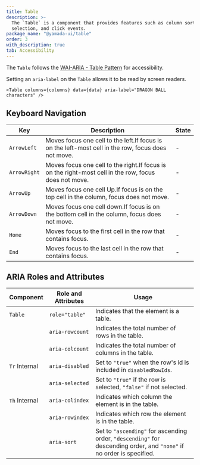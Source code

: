 ```yaml
---
title: Table
description: >-
  The `Table` is a component that provides features such as column sorting, row
  selection, and click events.
package_name: "@yamada-ui/table"
order: 3
with_description: true
tab: Accessibility
---
```


The `Table` follows the [WAI-ARIA - Table Pattern](https://www.w3.org/WAI/ARIA/apg/patterns/table/) for accessibility.

Setting an `aria-label` on the `Table` allows it to be read by screen readers.

```tsx live=false
<Table columns={columns} data={data} aria-label="DRAGON BALL characters" />
```

## Keyboard Navigation

| Key          | Description                                                                                           | State |
| ------------ | ----------------------------------------------------------------------------------------------------- | ----- |
| `ArrowLeft`  | Moves focus one cell to the left.If focus is on the left-most cell in the row, focus does not move.   | -     |
| `ArrowRight` | Moves focus one cell to the right.If focus is on the right-most cell in the row, focus does not move. | -     |
| `ArrowUp`    | Moves focus one cell Up.If focus is on the top cell in the column, focus does not move.               | -     |
| `ArrowDown`  | Moves focus one cell down.If focus is on the bottom cell in the column, focus does not move.          | -     |
| `Home`       | Moves focus to the first cell in the row that contains focus.                                         | -     |
| `End`        | Moves focus to the last cell in the row that contains focus.                                          | -     |

## ARIA Roles and Attributes

| Component                | Role and Attributes | Usage                                                                                                                 |
| ------------------------ | ------------------- | --------------------------------------------------------------------------------------------------------------------- |
| `Table`                  | `role="table"`      | Indicates that the element is a table.                                                                                |
|                          | `aria-rowcount`     | Indicates the total number of rows in the table.                                                                      |
|                          | `aria-colcount`     | Indicates the total number of columns in the table.                                                                   |
| `Tr` <Tag>Internal</Tag> | `aria-disabled`     | Set to `"true"` when the row's id is included in `disabledRowIds`.                                                    |
|                          | `aria-selected`     | Set to `"true"` if the row is selected, `"false"` if not selected.                                                    |
| `Th` <Tag>Internal</Tag> | `aria-colindex`     | Indicates which column the element is in the table.                                                                   |
|                          | `aria-rowindex`     | Indicates which row the element is in the table.                                                                      |
|                          | `aria-sort`         | Set to `"ascending"` for ascending order, `"descending"` for descending order, and `"none"` if no order is specified. |
